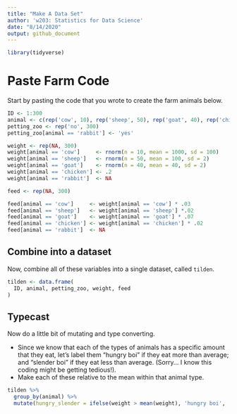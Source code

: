 ```yaml
---
title: "Make A Data Set"
author: 'w203: Statistics for Data Science'
date: "8/14/2020"
output: github_document
---
```


```r
library(tidyverse)
```

# Paste Farm Code 

Start by pasting the code that you wrote to create the farm animals below. 

```r
ID <- 1:300
animal <- c(rep('cow', 10), rep('sheep', 50), rep('goat', 40), rep('chicken', 70), rep('rabbit', 130))
petting_zoo <- rep('no', 300)
petting_zoo[animal == 'rabbit'] <- 'yes'

weight <- rep(NA, 300)
weight[animal == 'cow']     <- rnorm(n = 10, mean = 1000, sd = 100)
weight[animal == 'sheep']   <- rnorm(n = 50, mean = 100, sd = 2)
weight[animal == 'goat']    <- rnorm(n = 40, mean = 40, sd = 2)
weight[animal == 'chicken'] <- .2
weight[animal == 'rabbit']  <- NA

feed <- rep(NA, 300)

feed[animal == 'cow']     <- weight[animal == 'cow'] * .03   
feed[animal == 'sheep']   <- weight[animal == 'sheep'] *.02  
feed[animal == 'goat']    <- weight[animal == 'goat'] * .07
feed[animal == 'chicken'] <- weight[animal == 'chicken'] * .02
feed[animal == 'rabbit']  <- NA
```

## Combine into a dataset 

Now, combine all of these variables into a single dataset, called `tilden`. 

```r
tilden <- data.frame(
  ID, animal, petting_zoo, weight, feed
)
```


## Typecast 

Now do a little bit of mutating and type converting. 

- Since we know that each of the types of animals has a specific amount that they eat, let's label them "hungry boi" if they eat more than average; and "slender boi" if they eat less than average. (Sorry... I know this coding might be getting tedious!). 
- Make each of these relative to the mean within that animal type. 

```r
tilden %>%
  group_by(animal) %>%  
  mutate(hungry_slender = ifelse(weight > mean(weight), 'hungry boi', 'slender boi'))
```